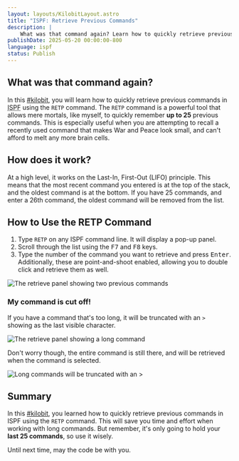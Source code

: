 ```yaml
---
layout: layouts/KilobitLayout.astro
title: "ISPF: Retrieve Previous Commands"
description: |
    What was that command again? Learn how to quickly retrieve previous commands in ISPF using the RETP command.
publishDate: 2025-05-20 00:00:00-800
language: ispf
status: Publish
---
```


## What was that command again?

<CompanionVideo video_id="CjAfw_5_6cI?si=N-xV-eNwJmF0GAuM" />

In this [#kilobit](/kilobits), you will learn how to quickly retrieve previous commands in <abbr title="Interactive System Productivity Facility">ISPF</abbr> using the `RETP` command. The `RETP` command is a powerful tool that allows mere mortals, like myself, to quickly remember **up to 25** previous commands. This is especially useful when you are attempting to recall a recently used command that makes War and Peace look small, and can't afford to melt any more brain cells.

## How does it work?
At a high level, it works on the Last-In, First-Out (LIFO) principle. This means that the most recent command you entered is at the top of the stack, and the oldest command is at the bottom. If you have 25 commands, and enter a 26th command, the oldest command will be removed from the list.

## How to Use the RETP Command
1. Type `RETP` on any ISPF command line. It will display a pop-up panel.
1. Scroll through the list using the <kbd>F7</kbd> and <kbd>F8</kbd> keys.
1. Type the number of the command you want to retrieve and press <kbd>Enter</kbd>. Additionally, these are point-and-shoot enabled, allowing you to double click and retrieve them as well.

![The retrieve panel showing two previous commands](assets/images/articles/ispf-previous-commands-panel.webp)

### My command is cut off!
If you have a command that's too long, it will be truncated with an `>` showing as the last visible character. 

![The retrieve panel showing a long command](assets/images/articles/ispf-previous-commands-panel-long.webp)

Don't worry though, the entire command is still there, and will be retrieved when the command is selected.

![Long commands will be truncated with an &gt;](assets/images/articles/ispf-long-command-example.webp)

## Summary
In this [#kilobit](/kilobits), you learned how to quickly retrieve previous commands in ISPF using the `RETP` command. This will save you time and effort when working with long commands. But remember, it's only going to hold your **last 25 commands**, so use it wisely.

Until next time, may the code be with you.
